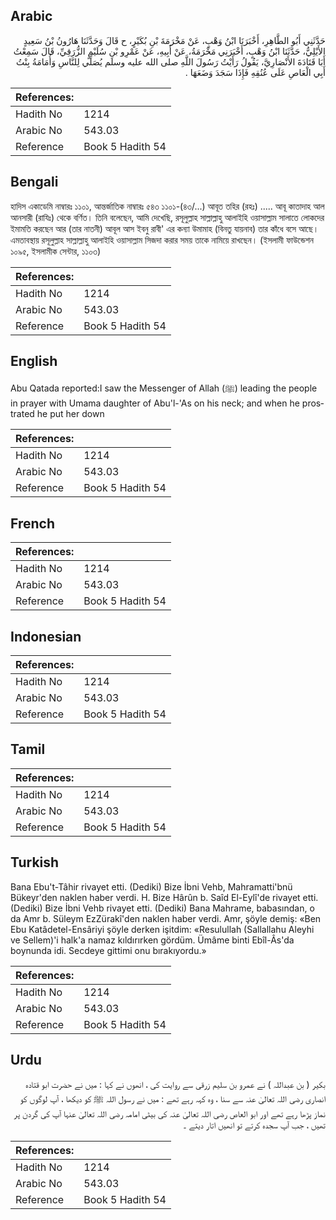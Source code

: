 ## Arabic


<div dir="rtl" lang="ar" style={{fontSize:'larger',backgroundColor:'#f8f9fa',padding:20}}>
حَدَّثَنِي أَبُو الطَّاهِرِ، أَخْبَرَنَا ابْنُ وَهْبٍ، عَنْ مَخْرَمَةَ بْنِ بُكَيْرٍ، ح قَالَ وَحَدَّثَنَا هَارُونُ بْنُ سَعِيدٍ الأَيْلِيُّ، حَدَّثَنَا ابْنُ وَهْبٍ، أَخْبَرَنِي مَخْرَمَةُ، عَنْ أَبِيهِ، عَنْ عَمْرِو بْنِ سُلَيْمٍ الزُّرَقِيِّ، قَالَ سَمِعْتُ أَبَا قَتَادَةَ الأَنْصَارِيَّ، يَقُولُ رَأَيْتُ رَسُولَ اللَّهِ صلى الله عليه وسلم يُصَلِّي لِلنَّاسِ وَأُمَامَةُ بِنْتُ أَبِي الْعَاصِ عَلَى عُنُقِهِ فَإِذَا سَجَدَ وَضَعَهَا ‏.‏
</div>
<div style={{backgroundColor:'#f8f9fa',padding:20, marginBottom: 10}}><table> <thead> <tr> <th>References:</th> <th></th> </tr> </thead> <tbody><tr><td>Hadith No</td><td>1214</td></tr><tr><td>Arabic No</td><td>543.03</td></tr><tr><td>Reference</td><td>Book 5 Hadith 54</td></tr></tbody></table></div>

## Bengali


<div dir="ltr" lang="bn" style={{fontSize:'larger',backgroundColor:'#f8f9fa',padding:20}}>
হাদিস একাডেমি নাম্বারঃ ১১০১, আন্তর্জাতিক নাম্বারঃ ৫৪৩ ১১০১-(৪৩/...) আবূত তহির (রহঃ) ..... আবূ কাতাদাহ আল আনসারী (রাযিঃ) থেকে বর্ণিত। তিনি বলেছেন, আমি দেখেছি, রসূলুল্লাহ সাল্লাল্লাহু আলাইহি ওয়াসাল্লাম সালাতে লোকদের ইমামতি করছেন আর (তার নাতনী) আবূল আস ইবনু রাবী' এর কন্যা উমামাহ (বিনতু যায়নাব) তার কাঁধে বসে আছে। এমতাবস্থায় রসূলুল্লাহ সাল্লাল্লাহু আলাইহি ওয়াসাল্লাম সিজদা করার সময় তাকে নামিয়ে রাখছেন। (ইসলামী ফাউন্ডেশন ১০৯৫, ইসলামীক সেন্টার, ১১০৩)
</div>
<div style={{backgroundColor:'#f8f9fa',padding:20, marginBottom: 10}}><table> <thead> <tr> <th>References:</th> <th></th> </tr> </thead> <tbody><tr><td>Hadith No</td><td>1214</td></tr><tr><td>Arabic No</td><td>543.03</td></tr><tr><td>Reference</td><td>Book 5 Hadith 54</td></tr></tbody></table></div>

## English


<div dir="ltr" lang="en" style={{fontSize:'larger',backgroundColor:'#f8f9fa',padding:20}}>
Abu Qatada reported:I saw the Messenger of Allah (ﷺ) leading the people in prayer with Umama daughter of Abu'l-'As on his neck; and when he prostrated he put her down
</div>
<div style={{backgroundColor:'#f8f9fa',padding:20, marginBottom: 10}}><table> <thead> <tr> <th>References:</th> <th></th> </tr> </thead> <tbody><tr><td>Hadith No</td><td>1214</td></tr><tr><td>Arabic No</td><td>543.03</td></tr><tr><td>Reference</td><td>Book 5 Hadith 54</td></tr></tbody></table></div>

## French


<div dir="ltr" lang="fr" style={{fontSize:'larger',backgroundColor:'#f8f9fa',padding:20}}>

</div>
<div style={{backgroundColor:'#f8f9fa',padding:20, marginBottom: 10}}><table> <thead> <tr> <th>References:</th> <th></th> </tr> </thead> <tbody><tr><td>Hadith No</td><td>1214</td></tr><tr><td>Arabic No</td><td>543.03</td></tr><tr><td>Reference</td><td>Book 5 Hadith 54</td></tr></tbody></table></div>

## Indonesian


<div dir="ltr" lang="id" style={{fontSize:'larger',backgroundColor:'#f8f9fa',padding:20}}>

</div>
<div style={{backgroundColor:'#f8f9fa',padding:20, marginBottom: 10}}><table> <thead> <tr> <th>References:</th> <th></th> </tr> </thead> <tbody><tr><td>Hadith No</td><td>1214</td></tr><tr><td>Arabic No</td><td>543.03</td></tr><tr><td>Reference</td><td>Book 5 Hadith 54</td></tr></tbody></table></div>

## Tamil


<div dir="ltr" lang="ta" style={{fontSize:'larger',backgroundColor:'#f8f9fa',padding:20}}>

</div>
<div style={{backgroundColor:'#f8f9fa',padding:20, marginBottom: 10}}><table> <thead> <tr> <th>References:</th> <th></th> </tr> </thead> <tbody><tr><td>Hadith No</td><td>1214</td></tr><tr><td>Arabic No</td><td>543.03</td></tr><tr><td>Reference</td><td>Book 5 Hadith 54</td></tr></tbody></table></div>

## Turkish


<div dir="ltr" lang="tr" style={{fontSize:'larger',backgroundColor:'#f8f9fa',padding:20}}>
Bana Ebu't-Tâhir rivayet etti. (Dediki) Bize İbni Vehb, Mahramatti'bnü Bükeyr'den naklen haber verdi. H. Bize Hârûn b. Saîd El-Eylî'de rivayet etti. (Dediki) Bize İbni Vehb rivayet etti. (Dediki) Bana Mahrame, babasından, o da Amr b. Süleym EzZürakî'den naklen haber verdi. Amr, şöyle demiş: «Ben Ebu Katâdetel-Ensâriyi şöyle derken işitdim: «Resulullah (Sallallahu Aleyhi ve Sellem)'i halk'a namaz kıldırırken gördüm. Ümâme binti Ebîl-Âs'da boynunda idi. Secdeye gittimi onu bırakıyordu.»
</div>
<div style={{backgroundColor:'#f8f9fa',padding:20, marginBottom: 10}}><table> <thead> <tr> <th>References:</th> <th></th> </tr> </thead> <tbody><tr><td>Hadith No</td><td>1214</td></tr><tr><td>Arabic No</td><td>543.03</td></tr><tr><td>Reference</td><td>Book 5 Hadith 54</td></tr></tbody></table></div>

## Urdu


<div dir="rtl" lang="ur" style={{fontSize:'larger',backgroundColor:'#f8f9fa',padding:20}}>
بکیر ( بن عبداللہ ) نے عمرو بن سلیم زرقی سے روایت کی ، انھوں نے کہا : میں نے حضرت ابو قتادہ انصاری رضی اللہ تعالیٰ عنہ سے سنا ، وہ کہہ رہے تھے : میں نے رسول اللہ ﷺ کو دیکھا ، آپ لوگوں کو نماز پڑھا رہے تھے اور ابو العاص رضی اللہ تعالیٰ عنہ کی بیٹی امامہ رضی اللہ تعالیٰ عنہا آپ کی گردن پر تھیں ، جب آپ سجدہ کرتے تو انھیں اتار دیتے ۔
</div>
<div style={{backgroundColor:'#f8f9fa',padding:20, marginBottom: 10}}><table> <thead> <tr> <th>References:</th> <th></th> </tr> </thead> <tbody><tr><td>Hadith No</td><td>1214</td></tr><tr><td>Arabic No</td><td>543.03</td></tr><tr><td>Reference</td><td>Book 5 Hadith 54</td></tr></tbody></table></div>